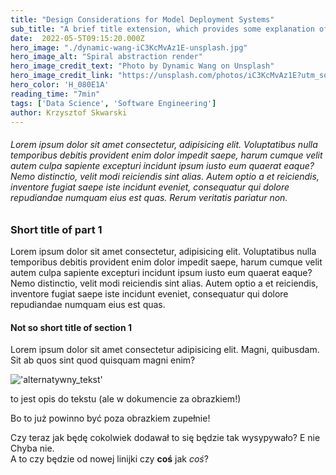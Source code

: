 ```yaml
---
title: "Design Considerations for Model Deployment Systems"
sub_title: "A brief title extension, which provides some explanation of the topic"
date:  2022-05-5T09:15:20.000Z
hero_image: "./dynamic-wang-iC3KcMvAz1E-unsplash.jpg"
hero_image_alt: "Spiral abstraction render"
hero_image_credit_text: "Photo by Dynamic Wang on Unsplash"
hero_image_credit_link: "https://unsplash.com/photos/iC3KcMvAz1E?utm_source=unsplash&utm_medium=referral&utm_content=creditShareLink"
hero_color: 'H_080E1A'
reading_time: "7min"
tags: ['Data Science', 'Software Engineering']
author: Krzysztof Skwarski
---
```


###### Lorem ipsum dolor sit amet consectetur, adipisicing elit. Voluptatibus nulla temporibus debitis provident enim dolor impedit saepe, harum cumque velit autem culpa sapiente excepturi incidunt ipsum iusto eum quaerat eaque? Nemo distinctio, velit modi reiciendis sint alias. Autem optio a et reiciendis, inventore fugiat saepe iste incidunt eveniet, consequatur qui dolore repudiandae numquam eius est quas. Rerum veritatis pariatur non.

### Short title of part 1
Lorem ipsum dolor sit amet consectetur, adipisicing elit. Voluptatibus nulla temporibus debitis provident enim dolor impedit saepe, harum cumque velit autem culpa sapiente excepturi incidunt ipsum iusto eum quaerat eaque?
Nemo distinctio, velit modi reiciendis sint alias. Autem optio a et reiciendis, inventore fugiat saepe iste incidunt eveniet, consequatur qui dolore repudiandae numquam eius est quas.
#### Not so short title of section 1

Lorem ipsum dolor sit amet consectetur adipisicing elit. Magni, quibusdam. Sit ab quos sint quod quisquam magni enim? 

!['alternatywny_tekst'](./test2.jpg)

to jest opis do tekstu (ale w dokumencie za obrazkiem!)

Bo to już powinno być poza obrazkiem zupełnie!

Czy teraz jak będę cokolwiek dodawał to się będzie tak wysypywało? E nie Chyba nie.  
A to czy będzie od nowej linijki czy **coś** jak *coś*?


